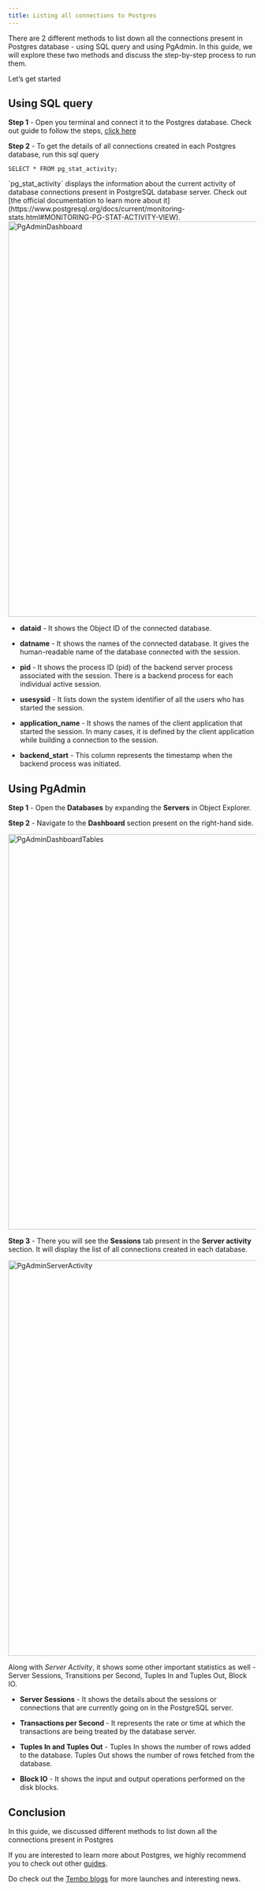 ```yaml
---
title: Listing all connections to Postgres
---
```



There are 2 different methods to list down all the connections present in Postgres database - using SQL query and using PgAdmin. In this guide, we will explore these two methods and discuss the step-by-step process to run them.

Let’s get started

## Using SQL query

**Step 1** - Open you terminal and connect it to the Postgres database. Check out guide to follow the steps, [click here](https://tembo.io/docs/postgres_guides/how-to-connect-to-postgres/)

**Step 2** - To get the details of all connections created in each Postgres database, run this sql query

```
SELECT * FROM pg_stat_activity;
```

<Callout variant='info'>
	`pg_stat_activity` displays the information about the current activity of
	database connections present in PostgreSQL database server. Check out [the
	official documentation to learn more about
	it](https://www.postgresql.org/docs/current/monitoring-stats.html#MONITORING-PG-STAT-ACTIVITY-VIEW).
</Callout>

<Image src={PgAdminDashboard} width='800' alt='PgAdminDashboard' />

-   **dataid** - It shows the Object ID of the connected database.

-   **datname** - It shows the names of the connected database. It gives the human-readable name of the database connected with the session.

-   **pid** - It shows the process ID (pid) of the backend server process associated with the session. There is a backend process for each individual active session.

-   **usesysid** - It lists down the system identifier of all the users who has started the session.

-   **application_name** - It shows the names of the client application that started the session. In many cases, it is defined by the client application while building a connection to the session.

-   **backend_start** - This column represents the timestamp when the backend process was initiated.

## Using PgAdmin

**Step 1** - Open the **Databases** by expanding the **Servers** in Object Explorer.

**Step 2** - Navigate to the **Dashboard** section present on the right-hand side.

<Image src={PgAdminDashboardTables} width='800' alt='PgAdminDashboardTables' />

**Step 3** - There you will see the **Sessions** tab present in the **Server activity** section. It will display the list of all connections created in each database.

<Image src={PgAdminServerActivity} width='800' alt='PgAdminServerActivity' />

Along with _Server Activity_, it shows some other important statistics as well - Server Sessions, Transitions per Second, Tuples In and Tuples Out, Block IO.

-   **Server Sessions** - It shows the details about the sessions or connections that are currently going on in the PostgreSQL server.

-   **Transactions per Second** - It represents the rate or time at which the transactions are being treated by the database server.

-   **Tuples In and Tuples Out** - Tuples In shows the number of rows added to the database. Tuples Out shows the number of rows fetched from the database.

-   **Block IO** - It shows the input and output operations performed on the disk blocks.

## Conclusion

In this guide, we discussed different methods to list down all the connections present in Postgres

If you are interested to learn more about Postgres, we highly recommend you to check out other [guides](/docs/getting-started/postgres_guides/all-possible-joins-in-postgres).

Do check out the [Tembo blogs](https://tembo.io/blog/) for more launches and interesting news.
